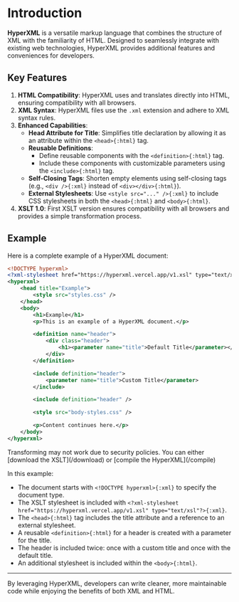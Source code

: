 
# Introduction

**HyperXML** is a versatile markup language that combines the structure of XML with the familiarity of HTML. Designed to 
seamlessly integrate with existing web technologies, HyperXML provides additional features and conveniences for developers.

## Key Features

1. **HTML Compatibility**: HyperXML uses and translates directly into HTML, ensuring compatibility with all browsers.
2. **XML Syntax**: HyperXML files use the `.xml` extension and adhere to XML syntax rules.
3. **Enhanced Capabilities**:
    - **Head Attribute for Title**: Simplifies title declaration by allowing it as an attribute within the `<head>{:html}` tag.
    - **Reusable Definitions**: 
        - Define reusable components with the `<definition>{:html}` tag.
        - Include these components with customizable parameters using the `<include>{:html}` tag.
    - **Self-Closing Tags**: Shorten empty elements using self-closing tags (e.g., `<div />{:xml}` instead of `<div></div>{:html}`).
    - **External Stylesheets**: Use `<style src="..." />{:xml}` to include CSS stylesheets in both the `<head>{:html}` and `<body>{:html}`.
4. **XSLT 1.0**: First XSLT version ensures compatibility with all browsers and provides a simple transformation process. 

## Example

Here is a complete example of a HyperXML document:

```xml filename="hyperxml.xml" copy
<!DOCTYPE hyperxml>
<?xml-stylesheet href="https://hyperxml.vercel.app/v1.xsl" type="text/xsl"?>
<hyperxml>
    <head title="Example">
        <style src="styles.css" />
    </head>
    <body>
        <h1>Example</h1>
        <p>This is an example of a HyperXML document.</p>

        <definition name="header">
            <div class="header">
                <h1><parameter name="title">Default Title</parameter></h1>
            </div>
        </definition>

        <include definition="header">
            <parameter name="title">Custom Title</parameter>
        </include>

        <include definition="header" />

        <style src="body-styles.css" />

        <p>Content continues here.</p>
    </body>
</hyperxml>
```

<Callout type="warning">
    Transforming may not work due to security policies. You can either 
    [download the XSLT](/download) or [compile the HyperXML](/compile) 
</Callout>

In this example:
- The document starts with `<!DOCTYPE hyperxml>{:xml}` to specify the document type.
- The XSLT stylesheet is included with `<?xml-stylesheet href="https://hyperxml.vercel.app/v1.xsl" type="text/xsl"?>{:xml}`.
- The `<head>{:html}` tag includes the title attribute and a reference to an external stylesheet.
- A reusable `<definition>{:html}` for a header is created with a parameter for the title.
- The header is included twice: once with a custom title and once with the default title.
- An additional stylesheet is included within the `<body>{:html}`.

---

By leveraging HyperXML, developers can write cleaner, more maintainable code while enjoying the benefits of both XML and HTML.